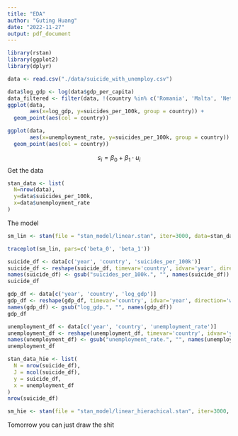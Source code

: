 ---
title: "EDA"
author: "Guting Huang"
date: "2022-11-27"
output: pdf_document
---

```{r message=FALSE}
library(rstan)
library(ggplot2)
library(dplyr)
```

```{r}
data <- read.csv("./data/suicide_with_unemploy.csv")
```

```{r}
data$log_gdp <- log(data$gdp_per_capita)
data_filtered <- filter(data, !(country %in% c('Romania', 'Malta', 'Netherlands', 'Iceland','Greece','Spain', 'Italy', 'United Kingdom')))
ggplot(data, 
       aes(x=log_gdp, y=suicides_per_100k, group = country)) + 
  geom_point(aes(col = country))
```

```{r}
ggplot(data, 
       aes(x=unemployment_rate, y=suicides_per_100k, group = country)) + 
  geom_point(aes(col = country))
```
$$
s_i = \beta_0 + \beta_1 \cdot u_i
$$
Get the data

```{r}
stan_data <- list(
  N=nrow(data),
  y=data$suicides_per_100k,
  x=data$unemployment_rate
)
```
The model
```{r}
sm_lin <- stan(file = "stan_model/linear.stan", iter=3000, data=stan_data, refresh = 0)
```

```{r}
traceplot(sm_lin, pars=c('beta_0', 'beta_1'))
```
```{r}
suicide_df <- data[c('year', 'country', 'suicides_per_100k')]
suicide_df <- reshape(suicide_df, timevar='country', idvar='year', direction='wide')[-1]
names(suicide_df) <- gsub("suicides_per_100k.", "", names(suicide_df))
suicide_df
```

```{r}
gdp_df <- data[c('year', 'country', 'log_gdp')]
gdp_df <- reshape(gdp_df, timevar='country', idvar='year', direction='wide')
names(gdp_df) <- gsub("log_gdp.", "", names(gdp_df))
gdp_df
```

```{r}
unemployment_df <- data[c('year', 'country', 'unemployment_rate')]
unemployment_df <- reshape(unemployment_df, timevar='country', idvar='year', direction='wide')[-1]
names(unemployment_df) <- gsub("unemployment_rate.", "", names(unemployment_df))
unemployment_df
```

```{r}
stan_data_hie <- list(
  N = nrow(suicide_df),
  J = ncol(suicide_df),
  y = suicide_df,
  x = unemployment_df
)
nrow(suicide_df)
```

```{r}
sm_hie <- stan(file = "stan_model/linear_hierachical.stan", iter=3000, data=stan_data_hie, refresh = 0)
```

Tomorrow you can just draw the shit